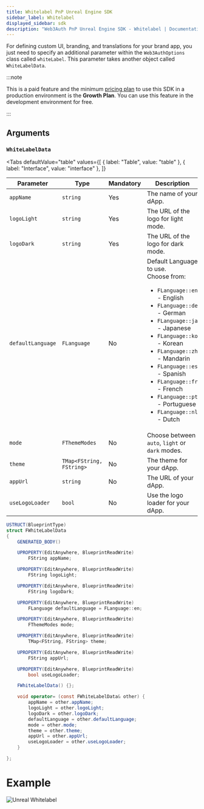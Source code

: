 ```yaml
---
title: Whitelabel PnP Unreal Engine SDK
sidebar_label: Whitelabel
displayed_sidebar: sdk
description: "Web3Auth PnP Unreal Engine SDK - Whitelabel | Documentation - Web3Auth"
---
```



For defining custom UI, branding, and translations for your brand app, you just need to specify an additional parameter within the `Web3AuthOptions`
class called `whiteLabel`. This parameter takes another object called `WhiteLabelData`.

:::note

This is a paid feature and the minimum [pricing plan](https://web3auth.io/pricing.html) to use this SDK in a production environment is the **Growth
Plan**. You can use this feature in the development environment for free.

:::

## Arguments

### `WhiteLabelData`

<Tabs
  defaultValue="table"
  values={[
    { label: "Table", value: "table" },
    { label: "Interface", value: "interface" },
  ]}
>

<TabItem value="table">

| Parameter         | Type                     | Mandatory | Description                                                                                                                                                                                                                                                                                                                                                             |
| ----------------- | ------------------------ | --------- | ----------------------------------------------------------------------------------------------------------------------------------------------------------------------------------------------------------------------------------------------------------------------------------------------------------------------------------------------------------------------- |
| `appName`         | `string`                 | Yes       | The name of your dApp.                                                                                                                                                                                                                                                                                                                                                  |
| `logoLight`       | `string`                 | Yes       | The URL of the logo for light mode.                                                                                                                                                                                                                                                                                                                                     |
| `logoDark`        | `string`                 | Yes       | The URL of the logo for dark mode.                                                                                                                                                                                                                                                                                                                                      |
| `defaultLanguage` | `FLanguage`              | No        | Default Language to use. <br/> Choose from: <ul><li>`FLanguage::en` - English</li><li>`FLanguage::de` - German</li><li>`FLanguage::ja` - Japanese</li><li>`FLanguage::ko` - Korean</li><li>`FLanguage::zh` - Mandarin</li><li>`FLanguage::es` - Spanish</li><li>`FLanguage::fr` - French</li><li>`FLanguage::pt` - Portuguese</li><li>`FLanguage::nl` - Dutch</li></ul> |
| `mode`            | `FThemeModes`            | No        | Choose between `auto`, `light` or `dark` modes.                                                                                                                                                                                                                                                                                                                         |
| `theme`           | `TMap<FString, FString>` | No        | The theme for your dApp.                                                                                                                                                                                                                                                                                                                                                |
| `appUrl`          | `string`                 | No        | The URL of your dApp.                                                                                                                                                                                                                                                                                                                                                   |
| `useLogoLoader`   | `bool`                   | No        | Use the logo loader for your dApp.                                                                                                                                                                                                                                                                                                                                      |

</TabItem>

<TabItem value="interface">

```cs
USTRUCT(BlueprintType)
struct FWhiteLabelData
{
	GENERATED_BODY()

	UPROPERTY(EditAnywhere, BlueprintReadWrite)
		FString appName;

	UPROPERTY(EditAnywhere, BlueprintReadWrite)
		FString logoLight;

	UPROPERTY(EditAnywhere, BlueprintReadWrite)
		FString logoDark;

	UPROPERTY(EditAnywhere, BlueprintReadWrite)
    	FLanguage defaultLanguage = FLanguage::en;

    UPROPERTY(EditAnywhere, BlueprintReadWrite)
    	FThemeModes mode;

	UPROPERTY(EditAnywhere, BlueprintReadWrite)
		TMap<FString, FString> theme;

	UPROPERTY(EditAnywhere, BlueprintReadWrite)
    	FString appUrl;

    UPROPERTY(EditAnywhere, BlueprintReadWrite)
    	bool useLogoLoader;

	FWhiteLabelData() {};

	void operator= (const FWhiteLabelData& other) {
		appName = other.appName;
		logoLight = other.logoLight;
		logoDark = other.logoDark;
		defaultLanguage = other.defaultLanguage;
		mode = other.mode;
		theme = other.theme;
		appUrl = other.appUrl;
		useLogoLoader = other.useLogoLoader;
	}

};
```

</TabItem>

</Tabs>

# Example

![Unreal Whitelabel](/guides/sdk/unreal/unreal-whitelable-data.png)
